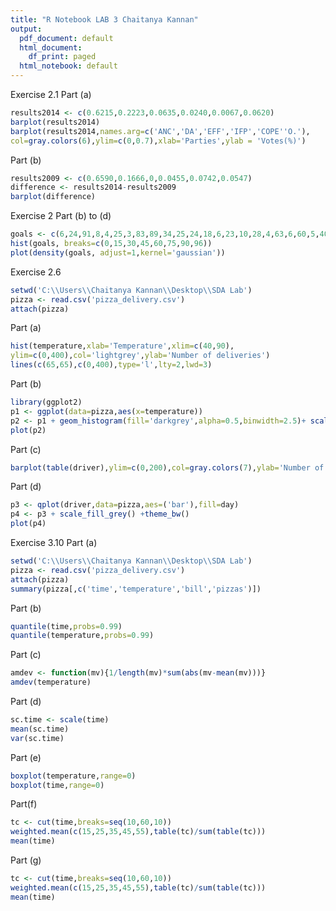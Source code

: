 ---
title: "R Notebook LAB 3 Chaitanya Kannan"
output:
  pdf_document: default
  html_document:
    df_print: paged
  html_notebook: default
---
Exercise 2.1
Part (a)
```{r}
results2014 <- c(0.6215,0.2223,0.0635,0.0240,0.0067,0.0620)
barplot(results2014)
barplot(results2014,names.arg=c('ANC','DA','EFF','IFP','COPE''O.'),
col=gray.colors(6),ylim=c(0,0.7),xlab='Parties',ylab = 'Votes(%)')
```
Part (b)
```{r}
results2009 <- c(0.6590,0.1666,0,0.0455,0.0742,0.0547)
difference <- results2014-results2009
barplot(difference)
```
Exercise 2
Part (b) to (d)
```{r}
goals <- c(6,24,91,8,4,25,3,83,89,34,25,24,18,6,23,10,28,4,63,6,60,5,40,2,22,26,23,26,44,49,34,2,33,9,16,55,23,13,23,4,8,26,70,4,6,60,23,95,28,49,6,57,33,56,7,7)
hist(goals, breaks=c(0,15,30,45,60,75,90,96))
plot(density(goals, adjust=1,kernel='gaussian'))
```
Exercise 2.6
```{r}
setwd('C:\\Users\\Chaitanya Kannan\\Desktop\\SDA Lab')
pizza <- read.csv('pizza_delivery.csv')
attach(pizza)

```
Part (a)
```{r}
hist(temperature,xlab='Temperature',xlim=c(40,90),
ylim=c(0,400),col='lightgrey',ylab='Number of deliveries')
lines(c(65,65),c(0,400),type='l',lty=2,lwd=3)

```
Part (b)
```{r}
library(ggplot2)
p1 <- ggplot(data=pizza,aes(x=temperature))
p2 <- p1 + geom_histogram(fill='darkgrey',alpha=0.5,binwidth=2.5)+ scale_y_continuous('Number of deliveries')
plot(p2)
```
Part (c)
```{r}
barplot(table(driver),ylim=c(0,200),col=gray.colors(7),ylab='Number of deliveries', xlab='Driver',main='Title')
```
Part (d)
```{r}
p3 <- qplot(driver,data=pizza,aes=('bar'),fill=day)
p4 <- p3 + scale_fill_grey() +theme_bw()
plot(p4)
```
Exercise 3.10
Part (a)
```{r}
setwd('C:\\Users\\Chaitanya Kannan\\Desktop\\SDA Lab')
pizza <- read.csv('pizza_delivery.csv')
attach(pizza)
summary(pizza[,c('time','temperature','bill','pizzas')])
```
Part (b)
```{r}
quantile(time,probs=0.99)
quantile(temperature,probs=0.99)
```
Part (c)
```{r}
amdev <- function(mv){1/length(mv)*sum(abs(mv-mean(mv)))}
amdev(temperature)
```
Part (d)
```{r}
sc.time <- scale(time)
mean(sc.time)
var(sc.time)
```
Part (e)
```{r}
boxplot(temperature,range=0)
boxplot(time,range=0)
```
Part(f)
```{r}
tc <- cut(time,breaks=seq(10,60,10))
weighted.mean(c(15,25,35,45,55),table(tc)/sum(table(tc)))
mean(time)
```
Part (g)
```{r}
tc <- cut(time,breaks=seq(10,60,10))
weighted.mean(c(15,25,35,45,55),table(tc)/sum(table(tc)))
mean(time)
```




